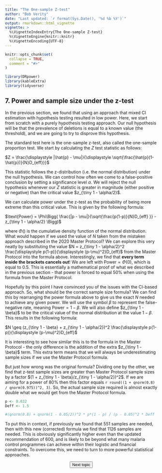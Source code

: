 ```yaml
---
title: "The One-sample Z-test"
author: "Bob Verity"
date: "Last updated: `r format(Sys.Date(), '%d %b %Y')`"
output: rmarkdown::html_vignette
vignette: >
  %\VignetteIndexEntry{The One-sample Z-test}
  %\VignetteEngine{knitr::knitr}
  %\VignetteEncoding{UTF-8}
---
```


```r
knitr::opts_chunk$set(
  collapse = TRUE,
  comment = "#>"
)
```
```r
library(DRpower)
library(kableExtra)
library(tidyverse)
```

## 7. Power and sample size under the z-test

In the previous section, we found that using an approach that mixed CI estimation with hypothesis testing resulted in low power. Here, we start from scratch with a purely hypothesis testing approach. Our null hypothesis will be that the prevalence of deletions is equal to a known value (the threshold), and we are going to try to disprove this hypothesis.

The standard test here is the one-sample z-test, also called the one-sample proportion test. We start by calculating the $Z$ test statistic as follows:

$Z = \frac{\displaystyle |\hat{p} - \mu|}{\displaystyle \sqrt{\frac{\hat{p}(1-\hat{p})}{N}D_{eff}}}$

This statistic follows the z-distribution (i.e. the normal distribution) under the null hypothesis. We can control how often we come to a false-positive conclusion by setting a significance level $\alpha$. We will reject the null hypothesis whenever our $Z$ statistic is greater in magnitude (either positive or negative) than the critical value $z_{\tiny 1 - \alpha/2}$.

We can calculate power under the z-test as the probability of being more extreme than this critical value. This is given by the following formula:

$\text{Power} = \Phi\Bigg( \frac{|p - \mu|}{\sqrt{\frac{p(1-p)}{N}D_{eff} }} - z_{\tiny 1 - \alpha/2} \Bigg)$

where $\Phi()$ is the cumulative density function of the normal distribution. What would happen if we used the value of $N$ taken from the mistaken approach described in the 2020 Master Protocol? We can explore this very neatly by substituting the value $N = z_{\tiny 1 - \alpha/2}^2 \frac{\displaystyle p(1-p)}{\displaystyle (p-\mu)^2}D_{eff}$ from the Master Protocol into the formula above. Interestingly, we find that **every term inside the brackets cancels out**! We are left with $\text{Power} = \Phi(0)$, which is equal to 0.5. This is essentially a mathematical proof of what we described in the previous section - that power is forced to equal 50% when using the formula from the Master Protocol.

Hopefully by this point I have convinced you of the issues with the CI-based approach. So, what should be the correct sample size formula? We can find this by rearranging the power formula above to give us the exact $N$ needed to achieve any given power. We will use the symbol $\beta$ to represent the false-negative rate, meaning $\text{Power} = 1 - \beta$. We will also define $z_{\tiny 1 - \beta}$ to be the critical value of the normal distribution at the value $1 - \beta$. This results in the following formula:

$N \geq (z_{\tiny 1 - \beta} + z_{\tiny 1 - \alpha/2})^2 \frac{\displaystyle p(1-p)}{\displaystyle (p-\mu)^2}D_{eff}$

It is interesting to see how similar this is to the formula in the Master Protocol - the only difference is the addition of the extra $z_{\tiny 1 - \beta}$ term. This extra term means that we will always be underestimating sample sizes if we use the Master Protocol formula.

But just how wrong was the original formula? Dividing one by the other, we find that z-test sample sizes are greater than Master Protocol sample sizes by a factor $(1 + z_{\tiny 1 - \beta}/z_{\tiny 1 - \alpha/2})^2$. If we are aiming for a power of 80% then this factor equals `r round((1 + qnorm(0.8) / qnorm(0.975))^2, 3)`. So, the actual sample size required is almost exactly double what we would get from the Master Protocol formula.

```r
p <- 0.032
Deff <- 1.5

#(qnorm(0.8) + qnorm(1 - 0.05/2))^2 * p*(1 - p) / (p - 0.05)^2 * Deff
```

To put this in context, if previously we found that 551 samples are needed, then with this new (corrected) formula we find that 1126 samples are needed. This is obviously significantly higher even than the updated recommendation of 600, and is likely to be beyond what many malaria control programmes can achieve within their logistic and financial constraints. To overcome this, we need to turn to more powerful statistical approaches.

<p align="center">
<button class="btn btn-primary" onclick="window.location.href='https://mrc-ide.github.io/DRpower/articles/rationale8_power.html';"> Next topic </button>
</p>
